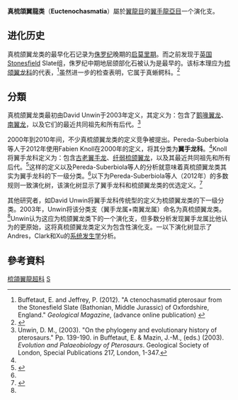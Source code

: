 {{Automatic taxobox
| taxon = Euctenochasmatia
| fossil_range =  [[侏儸紀|侏儸紀]]晚期到[[白堊紀|白堊紀]]早期，{{fossil_range|152|105}}
| image = Pterodactylus-kochi_NYC.jpg
| image_caption = [[翼手龍屬|翼手龍屬]]想像圖
| authority = Unwin，2003
| subdivision_ranks = 演化支
| subdivision =  
* †[[双孔头翼龙属|双孔头翼龙属]] ''Diopecephalus''
* ?†[[翼手龙属|翼手龙属]] ''Pterodactylus''
* †'''梳颌翼龙类 Ctenochasmatoidea'''
**†[[梳颌翼龙科|梳颌翼龙科]] Ctenochasmatidae
**†[[高卢翼龙科|高卢翼龙科]] Gallodactylidae
| synonyms = 翼手龙科 Pterodactylidae <small>Bonaparte，1838</small>
}}

'''真梳頜翼龍类'''（'''Euctenochasmatia'''）屬於[[翼龍目|翼龍目]]的[[翼手龍亞目|翼手龍亞目]]一个演化支。

==进化历史==
真梳颌翼龙类的最早化石记录为[[侏罗纪|侏罗纪]]晚期的[[启莫里期|启莫里期]]。而之前发现于[[英国|英国]]Stonesfield Slate组，侏罗纪中期地层颌部化石被认为是最早的。该标本理应为[[梳颌翼龙科|梳颌翼龙科]]的代表，<ref>Buffetaut, E. and Jeffrey, P. (2012). "A ctenochasmatid pterosaur from the Stonesfield Slate (Bathonian, Middle Jurassic) of Oxfordshire, England." ''Geological Magazine'', (advance online publication) {{doi|10.1017/S0016756811001154}}</ref>虽然进一步的检查表明，它属于真蜥鳄科。<ref name=kryptodrakon>{{Cite journal | doi = 10.1016/j.cub.2014.03.030| title = The Earliest Pterodactyloid and the Origin of the Group| journal = Current Biology| year = 2014| last1 = Andres | first1 = B. | last2 = Clark | first2 = J. | last3 = Xu | first3 = X. }}</ref>

==分類==
真梳颌翼龙类最初由David Unwin于2003年定义，其定义为：包含了[[鹅喙翼龙|鹅喙翼龙]]、[[南翼龙|南翼龙]]，以及它们的最近共同祖先和所有后代。<ref name="unwin2003">Unwin, D. M., (2003). "On the phylogeny and evolutionary history of pterosaurs." Pp. 139-190. in Buffetaut, E. & Mazin, J.-M., (eds.) (2003). ''Evolution and Palaeobiology of Pterosaurs''. Geological Society of London, Special Publications 217, London, 1-347.</ref>

2000年到2010年间，不少真梳颌翼龙类的定义竞争被提出。Pereda-Suberbiola等人于2012年使用Fabien Knoll在2000年的定义，将其分类为'''翼手龙科'''。<ref name="AGS" />Knoll将翼手龙科定义为：包含[[翼手龙属|古老翼手龙]]、[[纤弱梳颌翼龙|纤弱梳颌翼龙]]，以及其最近共同祖先和所有后代。<ref>{{Cite journal|author=Fabien Knoll|year=2000|title=Pterosaurs from the Lower Cretaceous (?Berriasian) of Anoual, Morocco|journal=Annales de Paléontologie|volume=86|issue=3|pages=157–164|doi=10.1016/S0753-3969(00)80006-3}}</ref>这样的定义以及Pereda-Suberbiola等人的分析就意味着真梳颌翼龙类其实为翼手龙科的下一级分类。<ref name="AGS" />以下为Pereda-Suberbiola等人（2012年）的多数规则一致演化树，该演化树显示了翼手龙科和梳颌翼龙类的优选定义。<ref name="AGS">{{Cite journal|author1=Xabier Pereda-Suberbiola|author2=Fabien Knoll|author3=José Ignacio Ruiz-Omeñaca|author4=Julio Company|author5=Fidel Torcida Fernández-Baldor|year=2012|title=Reassessment of ''Prejanopterus curvirostris'', a Basal Pterodactyloid Pterosaur from the Early Cretaceous of Spain|url=http://www.geojournals.cn/dzxben/ch/reader/view_abstract.aspx?file_no=201206007&flag=1|journal=Acta Geologica Sinica|volume=86|issue=6|pages=1389–1401|doi=10.1111/1755-6724.12008|access-date=2013-01-12|archive-date=2020-08-12|archive-url=https://web.archive.org/web/20200812031149/http://www.geojournals.cn/dzxben/ch/reader/view_abstract.aspx?file_no=201206007&flag=1|dead-url=no}}</ref>

{{clade| style=font-size:80%;line-height:80% 
|label1='''翼手龙科 Pterodactylidae'''
|1={{clade
|1=[[翼手龙属|翼手龙属]] ''Pterodactylus''
|2={{clade
|1={{link-en|普雷哈诺翼龙属|Prejanopterus}} ''Prejanopterus''
|label2='''梳颌翼龙类 Ctenochasmatoidea'''
|2={{clade
|1=[[鹅喙翼龙属|鹅喙翼龙属]] ''Cycnorhamphus''
|2={{clade
|1={{clade
|1=[[西阿翼龙属|西阿翼龙属]] ''Cearadactylus''
|2=[[颌翼龙属|颌翼龙属]] ''Gnathosaurus''
|3={{link-en|鹭翼龙属|Ardeadactylus}} ''Ardeadactylus''
}}
|2={{clade
|1=[[南翼龙属|南翼龙属]] ''Pterodaustro''
|2=[[梳颌翼龙属|梳颌翼龙属]] ''Ctenochasma''
|3=[[格格翼龙属|格格翼龙属]] ''Gegepterus''
|4=[[东方翼龙属|东方翼龙属]] ''Eosipterus''
}}
}}
}}
}}
}}
}}

其他研究者，如David Unwin将翼手龙科传统型的定义为梳颌翼龙类的下一级分类。2003年，Unwin将该分类支（翼手龙属+南翼龙属）命名为真梳颌翼龙类。<ref name="unwin2003" />Unwin认为这应为梳颌翼龙类下的一个演化支，但多数分析发现翼手龙属比他认为的更原始，这将真梳颌翼龙类定义为包含性演化支。一以下演化树显示了Andres，Clark和Xu的[[系统发生学|系统发生学]]分析。

{{clade| style=font-size:75%;line-height:75%
|label1={{link-en|古翼手龙下目|Archaeopterodactyloidea}} Archaeopterodactyloidea 
|1={{clade
   |label1= [[德国翼龙科|德国翼龙科]] Germanodactylidae 
   |1={{clade
      |1=[[沃氏诺曼底翼龙|沃氏诺曼底翼龙]] ''Normannognathus wellnhoferi''
      |2={{clade
         |1=[[脊饰德国翼龙|脊饰德国翼龙]] ''Germanodactylus cristatus''
         |2=[[巨嘴德国翼龙|巨嘴德国翼龙]] ''Germanodactylus rhamphastinus''}} }}
   |label2= '''真梳颌翼龙类 Euctenochasmatia''' 
   |2={{clade
      |1={{clade
         |1=[[翼手龙属|古老翼手龙]] ''Pterodactylus antiquus''
         |2=[[翼手龙属|寇氏翼手龙]] ''Pterodactylus kochi''}}
      |2={{clade
         |1={{link-en|长頸鷺翼龍|Ardeadactylus longicollum}} ''Ardeadactylus longicollum''
         |label2= '''梳颌翼龙类 Ctenochasmatoidea''' 
         |2={{clade
            |label1= [[高卢翼龙科|高卢翼龙科]] Gallodactylidae 
            |1={{clade
                  |1=[[鹅喙翼龙|苏维汇鹅喙翼龙]] ''Cycnorhamphus suevicus''
                  |2=[[高卢翼龙|肯鸠尔高卢翼龙]] ''Gallodactylus canjuersensis''}}
            |label2= [[梳颌翼龙科|梳颌翼龙科]] Ctenochasmatidae 
            |2={{clade
               |label1= [[梳颌翼龙科|颌翼龙亚科]] Gnathosaurinae 
               |1={{clade
                  |1=[[加登翼龙|意外加登翼龙]] ''Kepodactylus insperatus''
                  |2={{clade
                     |1=[[鸢翼龙|长指鸢翼龙]] ''Elanodactylus prolatus''
                     |2={{clade
                        |1={{clade
                             |1=[[杨氏飞龙|杨氏飞龙]] ''Feilongus youngi''
                             |2=[[莫干翼龙|莫干翼龙]] ''Moganopterus zhuiana'' }}
                        |2={{clade
                        |1=[[庆阳环河翼龙|庆阳环河翼龙]] ''Huanhepterus quingyangensis
                        |2={{clade
                           |1=[[环齿匙喙翼龙|环齿匙喙翼龙]] ''Plataleorhynchus streptophorodon''
                           |2={{clade
                              |1=[[颌翼龙|颌翼龙]] ''Gnathosaurus subulatus''
                              |2=[[颌翼龙|颌翼龙]] ''Gnathosaurus macrurus''}} }} }} }} }} }}
               |label2= [[梳颌翼龙科|梳颌翼龙亚科]]Ctenochasmatinae  
               |2={{clade
                  |1={{clade
                     |1=[[纤弱梳颌翼龙|纤弱梳颌翼龙]] ''Ctenochasma elegans''
                     |2=[[罗氏梳颌翼龙|罗氏梳颌翼龙]] ''Ctenochasma roemeri''}}
                  |2={{clade
                     |1=[[南翼龙属|吉氏南翼龙]] ''Pterodaustro guinazui''
                     |2={{clade
                        |1=[[东方翼龙属|杨氏东方翼龙]] ''Eosipterus yangi''
                        |2={{clade
                           |1=[[北票翼龙|陈氏北票翼龙]] ''Beipiaopterus chenianus''
                           |2=[[张氏格格翼龙|张氏格格翼龙]]''Gegepterus changi''}} }} }} }} }} }} }} }} }} }}

==參考資料==
{{reflist}}
{{翼龍目|Ar.}}
{{Taxonbar|from=Q139216}}

[[Category:梳頜翼龍超科|]]
[[Category:2003年描述的动物|S]]